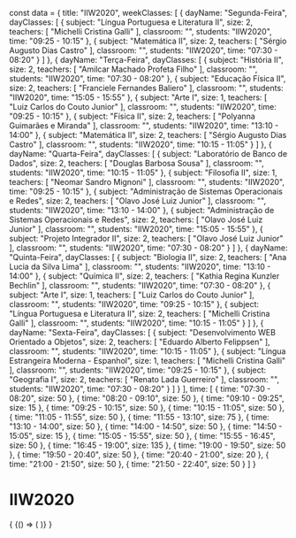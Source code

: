 const data = {
  title: "IIW2020",
  weekClasses: [
    {
      dayName: "Segunda-Feira",
      dayClasses: [
        {
          subject: "Língua Portuguesa e Literatura II",
          size: 2,
          teachers: [
            "Michelli Cristina Galli"
          ],
          classroom: "",
          students: "IIW2020",
          time: "09:25 - 10:15"
        },
        {
          subject: "Matemática II",
          size: 2,
          teachers: [
            "Sérgio Augusto Dias Castro"
          ],
          classroom: "",
          students: "IIW2020",
          time: "07:30 - 08:20"
        }
      ]
    },
    {
      dayName: "Terça-Feira",
      dayClasses: [
        {
          subject: "História II",
          size: 2,
          teachers: [
            "Amilcar Machado Profeta Filho"
          ],
          classroom: "",
          students: "IIW2020",
          time: "07:30 - 08:20"
        },
        {
          subject: "Educação Física II",
          size: 2,
          teachers: [
            "Franciele Fernandes Baliero"
          ],
          classroom: "",
          students: "IIW2020",
          time: "15:05 - 15:55"
        },
        {
          subject: "Arte I",
          size: 1,
          teachers: [
            "Luiz Carlos do Couto Junior"
          ],
          classroom: "",
          students: "IIW2020",
          time: "09:25 - 10:15"
        },
        {
          subject: "Física II",
          size: 2,
          teachers: [
            "Polyanna Guimarães e Miranda"
          ],
          classroom: "",
          students: "IIW2020",
          time: "13:10 - 14:00"
        },
        {
          subject: "Matemática II",
          size: 2,
          teachers: [
            "Sérgio Augusto Dias Castro"
          ],
          classroom: "",
          students: "IIW2020",
          time: "10:15 - 11:05"
        }
      ]
    },
    {
      dayName: "Quarta-Feira",
      dayClasses: [
        {
          subject: "Laboratório de Banco de Dados",
          size: 2,
          teachers: [
            "Douglas Barbosa Sousa"
          ],
          classroom: "",
          students: "IIW2020",
          time: "10:15 - 11:05"
        },
        {
          subject: "Filosofia II",
          size: 1,
          teachers: [
            "Neomar Sandro Mignoni"
          ],
          classroom: "",
          students: "IIW2020",
          time: "09:25 - 10:15"
        },
        {
          subject: "Administração de Sistemas Operacionais e Redes",
          size: 2,
          teachers: [
            "Olavo José Luiz Junior"
          ],
          classroom: "",
          students: "IIW2020",
          time: "13:10 - 14:00"
        },
        {
          subject: "Administração de Sistemas Operacionais e Redes",
          size: 2,
          teachers: [
            "Olavo José Luiz Junior"
          ],
          classroom: "",
          students: "IIW2020",
          time: "15:05 - 15:55"
        },
        {
          subject: "Projeto Integrador II",
          size: 2,
          teachers: [
            "Olavo José Luiz Junior"
          ],
          classroom: "",
          students: "IIW2020",
          time: "07:30 - 08:20"
        }
      ]
    },
    {
      dayName: "Quinta-Feira",
      dayClasses: [
        {
          subject: "Biologia II",
          size: 2,
          teachers: [
            "Ana Lucia da Silva Lima"
          ],
          classroom: "",
          students: "IIW2020",
          time: "13:10 - 14:00"
        },
        {
          subject: "Química II",
          size: 2,
          teachers: [
            "Kathia Regina Kunzler Bechlin"
          ],
          classroom: "",
          students: "IIW2020",
          time: "07:30 - 08:20"
        },
        {
          subject: "Arte I",
          size: 1,
          teachers: [
            "Luiz Carlos do Couto Junior"
          ],
          classroom: "",
          students: "IIW2020",
          time: "09:25 - 10:15"
        },
        {
          subject: "Língua Portuguesa e Literatura II",
          size: 2,
          teachers: [
            "Michelli Cristina Galli"
          ],
          classroom: "",
          students: "IIW2020",
          time: "10:15 - 11:05"
        }
      ]
    },
    {
      dayName: "Sexta-Feira",
      dayClasses: [
        {
          subject: "Desenvolvimento WEB Orientado a Objetos",
          size: 2,
          teachers: [
            "Eduardo Alberto Felippsen"
          ],
          classroom: "",
          students: "IIW2020",
          time: "10:15 - 11:05"
        },
        {
          subject: "Língua Estrangeira Moderna - Espanhol",
          size: 1,
          teachers: [
            "Michelli Cristina Galli"
          ],
          classroom: "",
          students: "IIW2020",
          time: "09:25 - 10:15"
        },
        {
          subject: "Geografia I",
          size: 2,
          teachers: [
            "Renato Lada Guerreiro"
          ],
          classroom: "",
          students: "IIW2020",
          time: "07:30 - 08:20"
        }
      ]
    }
  ],
  time: [
    {
      time: "07:30 - 08:20",
      size: 50
    },
    {
      time: "08:20 - 09:10",
      size: 50
    },
    {
      time: "09:10 - 09:25",
      size: 15
    },
    {
      time: "09:25 - 10:15",
      size: 50
    },
    {
      time: "10:15 - 11:05",
      size: 50
    },
    {
      time: "11:05 - 11:55",
      size: 50
    },
    {
      time: "11:55 - 13:10",
      size: 75
    },
    {
      time: "13:10 - 14:00",
      size: 50
    },
    {
      time: "14:00 - 14:50",
      size: 50
    },
    {
      time: "14:50 - 15:05",
      size: 15
    },
    {
      time: "15:05 - 15:55",
      size: 50
    },
    {
      time: "15:55 - 16:45",
      size: 50
    },
    {
      time: "16:45 - 19:00",
      size: 135
    },
    {
      time: "19:00 - 19:50",
      size: 50
    },
    {
      time: "19:50 - 20:40",
      size: 50
    },
    {
      time: "20:40 - 21:00",
      size: 20
    },
    {
      time: "21:00 - 21:50",
      size: 50
    },
    {
      time: "21:50 - 22:40",
      size: 50
    }
  ]
}

# IIW2020

<div>
  {
    <BrowserOnly>
      {() => (
        <Grid
          title={data.title}
          weekClasses={data.weekClasses}
          time={data.time}
        />
      )}
    </BrowserOnly>
  }
</div>
